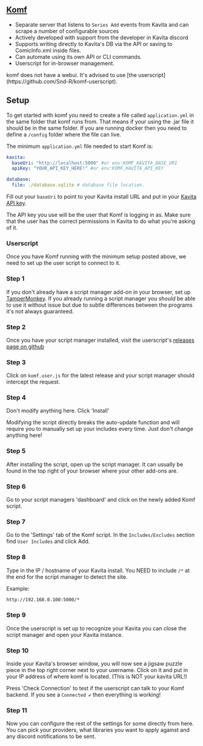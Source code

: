 

## [Komf](https://github.com/Snd-R/komf)

* Separate server that listens to `Series Add` events from Kavita and can scrape a number of configurable sources 
* Actively developed with support from the developer in Kavita discord
* Supports writing directly to Kavita's DB via the API or saving to ComicInfo.xml inside files.
* Can automate using its own API or CLI commands. 
* Userscript for in-browser management.

<Callout type="info">
  komf does not have a webui. It's advised to use [the userscript](https://github.com/Snd-R/komf-userscript).
</Callout>

## Setup
To get started with komf you need to create a file called `application.yml` in the same folder that komf runs from. That means if your using the .jar file it should be in the same folder. 
If you are running docker then you need to define a `/config` folder where the file can live. 

The minimum `application.yml` file needed to start Komf is:

```yml copy
kavita:
  baseUri: "http://localhost:5000" #or env:KOMF_KAVITA_BASE_URI
  apiKey: "YOUR_API_KEY_HERE!" #or env:KOMF_KAVITA_API_KEY

database:
  file: ./database.sqlite # database file location.
```

Fill out your `baseUri` to point to your Kavita install URL and put in your [Kavita API key](../user-settings/3rdpartycilents.mdx#api-key). 

<Callout type="info">
  The API key you use will be the user that Komf is logging in as. Make sure that the user has the correct permissions in Kavita to do what you're asking of it.
</Callout>

### Userscript

Once you have Komf running with the minimum setup posted above, we need to set up the user script to connect to it.

<Steps>

### Step 1

If you don't already have a script manager add-on in your browser, set up [TamperMonkey](https://www.tampermonkey.net/). If you already running a script manager you *should* be able to use it without issue
but due to subtle differences between the programs it's not always guaranteed.
 
### Step 2

Once you have your script manager installed, visit the userscript's [releases page on github](https://github.com/Snd-R/komf-userscript/releases)

### Step 3

Click on `komf.user.js` for the latest release and your script manager should intercept the request.

### Step 4

Don't modify anything here. Click 'Install'

<Callout type="warning">
  Modifying the script directly breaks the auto-update function and will require you to manually set up your includes every time. Just don't change anything here!
</Callout>


### Step 5

After installing the script, open up the script manager. It can usually be found in the top right of your browser where your other add-ons are.

### Step 6

Go to your script managers 'dashboard' and click on the newly added Komf script.

### Step 7

Go to the 'Settings' tab of the Komf script. In the `Includes/Excludes` section find `User Includes` and click Add. 

### Step 8

Type in the IP / hostname of your Kavita install. You NEED to include `/*` at the end for the script manager to detect the site.

Example: 
```bash
http://192.168.0.100:5000/*
```
### Step 9

Once the userscript is set up to recognize your Kavita you can close the script manager and open your Kavita instance.

### Step 10

Inside your Kavita's browser window, you will now see a jigsaw puzzle piece in the top right corner next to your username. Click on it and put in your IP address of where komf is located. (This is NOT your kavita URL!)

Press 'Check Connection' to test if the userscript can talk to your Komf backend. If you see a `Connected ✔` then everything is working! 

### Step 11

Now you can configure the rest of the settings for some directly from here. You can pick your providers, what libraries you want to apply against and any discord notifications to be sent.
</Steps>